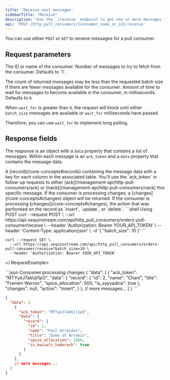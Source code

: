 ```yaml
---
title: 'Receive next messages'
sidebarTitle: "Receive"
description: "Use the `/receive` endpoint to get one or more messages from a pull consumer"
api: 'POST /http_pull_consumers/{consumer_name_or_id}/receive'
---
```


<Note>You can use either `POST` or `GET` to receive messages for a pull consumer.</Note>

## Request parameters

<ParamField path="name_or_id" type="string" required>
  The ID or name of the consumer.
</ParamField>
<ParamField body="batch_size" type="integer" placeholder={1}>
  Number of messages to try to fetch from the consumer. Defaults to `1`.

  The count of returned messages may be less than the requested batch size if there are fewer messages available for the consumer.
</ParamField>
<ParamField body="wait_for" type="integer" placeholder={0}>
  Amount of time to wait for messages to become available in the consumer, in milliseconds. Defaults to `0`.

  When `wait_for` is greater than `0`, the request will block until either `batch_size` messages are available or `wait_for` milliseconds have passed.

  Therefore, you can use `wait_for` to implement long polling.
</ParamField>

## Response fields

The response is an object with a `data` property that contains a list of messages. Within each message is an `ack_token` and a `data` property that contains the message data.

<ResponseField name="data" type="list">
  <Expandable title="properties">
    <ResponseField name="record" type="Record">
    A [record](/core-concepts#records) containing the message data with a key for each column in the associated table.
    </ResponseField>
    <ResponseField name="ack_token" type="string">
    You'll use the `ack_token` in follow-up requests to either [ack](/management-api/http-pull-consumers/ack) or [nack](/management-api/http-pull-consumers/nack) this specific message.
    </ResponseField>
    <ResponseField name="changes" type="object">
    If the consumer is processing changes, a [changes](/core-concepts#changes) object will be returned.
    </ResponseField>
    <ResponseField name="action" type="string">
    If the consumer is processing [changes](/core-concepts#changes), the action that was performed on the record as `insert`, `update`, or `delete`.
    </ResponseField>
  </Expandable>
</ResponseField>

<RequestExample>
```shell Using POST
curl --request POST \
  --url https://api.sequinstream.com/api/http_pull_consumers/orders-pull-consumer/receive \
  --header 'Authorization: Bearer YOUR_API_TOKEN' \
  --header 'Content-Type: application/json' \
  -d '{ "batch_size": 10 }'
```

```shell Using GET
curl --request GET \
  --url https://api.sequinstream.com/api/http_pull_consumers/orders-pull-consumer/receive?batch_size=10 \
  --header 'Authorization: Bearer YOUR_API_TOKEN'
```
</ RequestExample>

<ResponseExample>
```json Consumer processing changes
{
  "data": [
    {
      "ack_token": "MTYyeJ7abUjl1pO",
      "data": {
        "record": {
          "id": 2,
          "name": "Chani",
          "title": "Fremen Warrior",
          "spice_allocation": 500,
          "is_sayyadina": true
        },
        "changes": null,
        "action": "insert",
      }
    },
    // more messages...
  ]
}
```

```json Consumer processing rows
{
  "data": [
    {
      "ack_token": "MTYyeJ7abUjl1pO",
      "data": {
        "record": {
          "id": 1,
          "name": "Paul Atreides",
          "title": "Duke of Arrakis",
          "spice_allocation": 1000,
          "is_kwisatz_haderach": true
        }
      }
    },
    // more messages...
  ]
}
```
</ResponseExample>

